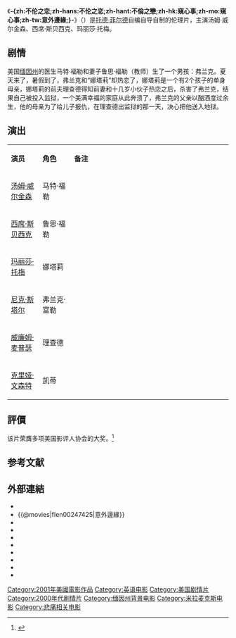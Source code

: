 {{noteTA
|1=zh-cn:不伦之恋;zh-hk:窺心事;zh-mo:窺心事;zh-tw:意外邊緣;
}}
{{Infobox Film
| name               = -{zh-cn:不伦之恋;zh-hk:窺心事;zh-mo:窺心事;zh-tw:意外邊緣;}-
| original_name      = {{lang|en|In the Bedroom}}
| image              = In the Bedroom.jpg
| caption            = 
| director           = [[托德·菲尔德|托德·菲尔德]]
| producer           = 托德·菲尔德、罗斯·卡茨、格雷厄姆领·里德
| writer             = 托德·菲尔德、罗伯特·费斯汀格
| starring           = 汤姆·威尔金森<br />西席·斯贝西克<br />玛丽莎·托梅
| music              = [[湯瑪斯·紐曼|湯瑪斯·紐曼]]
| cinematography     = 安东尼奥·卡瓦切
| editing            = 弗兰克·雷诺兹
| production_company = 好机器公司、东部电影公司、绿街电影公司
| distributor        = 米拉麦克斯公司
| released           = {{Film date|2001|11|23|美国}}
| runtime            = 130 分钟
| country            = {{美國電影產地}}
| language           = [[英語|英語]]
| budget             = $170万
| gross              = $43,368,779
| cn_name            = 
| hk_name            = 窺心事
| tw_name            = 意外邊緣
}}
《'''-{zh:不伦之恋;zh-hans:不伦之恋;zh-hant:不倫之戀;zh-hk:窺心事;zh-mo:窺心事;zh-tw:意外邊緣;}-'''》（{{lang-en|'''In the Bedroom'''}}）是[[托德·菲尔德|托德·菲尔德]]自编自导自制的伦理片，主演汤姆·威尔金森、西席·斯贝西克、玛丽莎·托梅。

==剧情==
美国[[缅因州|缅因州]]的医生马特·福勒和妻子鲁思·福勒（教师）生了一个男孩：弗兰克。夏天来了，暑假到了，弗兰克和“娜塔莉”却热恋了，娜塔莉是一个有2个孩子的单身母亲，娜塔莉的前夫理查德得知前妻和十几岁小伙子热恋之后，杀害了弗兰克，结果自己被投入监狱，一个美满幸福的家庭从此奔溃了，弗兰克的父亲以酗酒度过余生，他的母亲为了给儿子报仇，在理查德出监狱的那一天，决心把他送入地狱。

== 演出 ==
{|class="wikitable " width="70%"
|- style="background:cornflowerblue; color:white" align=center
|style="width:10%"|'''演员'''||style="width:10%"|'''角色'''||style="width:50%"|'''备注'''
|-
| [[汤姆·威尔金森|汤姆·威尔金森]]   || 马特·福勒    ||   
|-
| [[西席·斯贝西克|西席·斯贝西克]]   ||  鲁思·福勒   ||   
|- 
| [[玛丽莎·托梅|玛丽莎·托梅]]   || 娜塔莉    ||   
|- 
| [[尼克·斯塔尔|尼克·斯塔尔]]   ||   弗兰克·富勒  ||   
|-
| [[威廉姆·麦普瑟|威廉姆·麦普瑟]]   ||   理查德  ||   
|-
| [[克里娅·文森特|克里娅·文森特]]   ||  凯蒂   ||   
|}

== 評價 ==
该片荣膺多项美国影评人协会的大奖。<ref>{{cite web |url=http://ent.163.com/edit/011128/011128_108470.html |title=《不伦之恋》In the Bedroom |accessdate=2001 |publisher=网易 |work= |language=zh-hans |archive-date=2008-07-26 |archive-url=https://web.archive.org/web/20080726082901/http://ent.163.com/edit/011128/011128_108470.html |dead-url=no }}</ref>

==参考文献==
{{reflist}}

== 外部連結 ==
*{{Official website|http://www.miramax.com/movie/in-the-bedroom}}
*{{@movies|fIen00247425|意外邊緣}}
*{{douban|title=意外边缘}}
*{{Mtime|12457|不伦之恋}}
*{{Amg movie|237127|-{zh:不伦之恋;zh-hans:不伦之恋;zh-hant:不倫之戀;zh-hk:窺心事;zh-mo:窺心事;zh-tw:意外邊緣;}-}}
*{{rotten-tomatoes|in_the_bedroom|-{zh:不伦之恋;zh-hans:不伦之恋;zh-hant:不倫之戀;zh-hk:窺心事;zh-mo:窺心事;zh-tw:意外邊緣;}-}}
*{{mojo title|inthebedroom|-{zh:不伦之恋;zh-hans:不伦之恋;zh-hant:不倫之戀;zh-hk:窺心事;zh-mo:窺心事;zh-tw:意外邊緣;}-}}
*{{Tcmdb title|452039|-{zh:不伦之恋;zh-hans:不伦之恋;zh-hant:不倫之戀;zh-hk:窺心事;zh-mo:窺心事;zh-tw:意外邊緣;}-}}
*{{metacritic film|in-the-bedroom|-{zh:不伦之恋;zh-hans:不伦之恋;zh-hant:不倫之戀;zh-hk:窺心事;zh-mo:窺心事;zh-tw:意外邊緣;}-}}
*{{imdb title|0247425|-{zh:不伦之恋;zh-hans:不伦之恋;zh-hant:不倫之戀;zh-hk:窺心事;zh-mo:窺心事;zh-tw:意外邊緣;}-}}

{{DEFAULTSORT:In The Bedroom}}
[[Category:2001年美國電影作品|Category:2001年美國電影作品]]
[[Category:英语电影|Category:英语电影]]
[[Category:美国剧情片|Category:美国剧情片]]
[[Category:2000年代剧情片|Category:2000年代剧情片]]
[[Category:缅因州背景电影|Category:缅因州背景电影]]
[[Category:米拉麦克斯电影|Category:米拉麦克斯电影]]
[[Category:悲痛相关电影|Category:悲痛相关电影]]